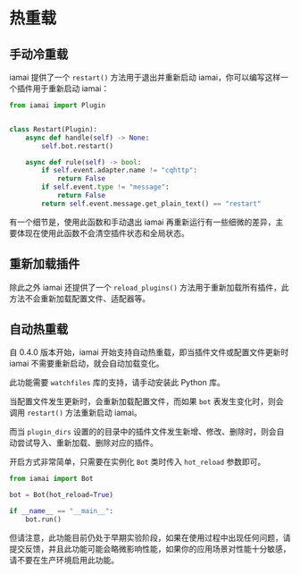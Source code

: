 # 热重载

## 手动冷重载

iamai 提供了一个 `restart()` 方法用于退出并重新启动 iamai，你可以编写这样一个插件用于重新启动 iamai：

```python
from iamai import Plugin


class Restart(Plugin):
    async def handle(self) -> None:
        self.bot.restart()

    async def rule(self) -> bool:
        if self.event.adapter.name != "cqhttp":
            return False
        if self.event.type != "message":
            return False
        return self.event.message.get_plain_text() == "restart"

```

有一个细节是，使用此函数和手动退出 iamai 再重新运行有一些细微的差异，主要体现在使用此函数不会清空插件状态和全局状态。

## 重新加载插件

除此之外 iamai 还提供了一个 `reload_plugins()` 方法用于重新加载所有插件，此方法不会重新加载配置文件、适配器等。

## 自动热重载

自 0.4.0 版本开始，iamai 开始支持自动热重载，即当插件文件或配置文件更新时 iamai 不需要重新启动，就会自动加载变化。

此功能需要 `watchfiles` 库的支持，请手动安装此 Python 库。

当配置文件发生更新时，会重新加载配置文件，而如果 `bot` 表发生变化时，则会调用 `restart()` 方法重新启动 iamai。

而当 `plugin_dirs` 设置的的目录中的插件文件发生新增、修改、删除时，则会自动尝试导入、重新加载、删除对应的插件。

开启方式非常简单，只需要在实例化 `Bot` 类时传入 `hot_reload` 参数即可。

```python
from iamai import Bot

bot = Bot(hot_reload=True)

if __name__ == "__main__":
    bot.run()

```

但请注意，此功能目前仍处于早期实验阶段，如果在使用过程中出现任何问题，请提交反馈，并且此功能可能会略微影响性能，如果你的应用场景对性能十分敏感，请不要在生产环境启用此功能。

